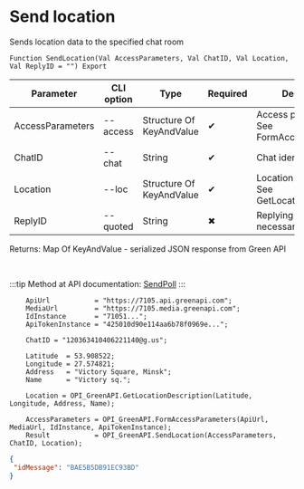 ﻿---
sidebar_position: 5
description: Send location and other functions to work with Green API in the Open Integration Package, a free open-source integration library for 1C:Enterprise 8, OneScript and CLI
keywords: [1C, 1С, 1С:Enterprise, 1С:Enterprise 8.3, API, Integration, Services, Exchange, OneScript, CLI, Green API]
---


# Send location
 Sends location data to the specified chat room



`Function SendLocation(Val AccessParameters, Val ChatID, Val Location, Val ReplyID = "") Export`

  | Parameter | CLI option | Type | Required | Description |
  |-|-|-|-|-|
  | AccessParameters | --access | Structure Of KeyAndValue | &#x2714; | Access parameters. See FormAccessParameters |
  | ChatID | --chat | String | &#x2714; | Chat identifier |
  | Location | --loc | Structure Of KeyAndValue | &#x2714; | Location description. See GetLocationDescription |
  | ReplyID | --quoted | String | &#x2716; | Replying message id if necessary |

  
  Returns:  Map Of KeyAndValue - serialized JSON response from Green API

<br/>

:::tip
Method at API documentation: [SendPoll](https://green-api.com/docs/api/sending/SendPoll/)
:::
<br/>



```bsl title="1C:Enterprise/OneScript code example"
    ApiUrl           = "https://7105.api.greenapi.com";
    MediaUrl         = "https://7105.media.greenapi.com";
    IdInstance       = "71051...";
    ApiTokenInstance = "425010d90e114aa6b78f0969e...";

    ChatID = "120363410406221140@g.us";

    Latitude  = 53.908522;
    Longitude = 27.574821;
    Address   = "Victory Square, Minsk";
    Name      = "Victory sq.";

    Location = OPI_GreenAPI.GetLocationDescription(Latitude, Longitude, Address, Name);

    AccessParameters = OPI_GreenAPI.FormAccessParameters(ApiUrl, MediaUrl, IdInstance, ApiTokenInstance);
    Result           = OPI_GreenAPI.SendLocation(AccessParameters, ChatID, Location);
```
 



```json title="Result"
{
 "idMessage": "BAE5B5DB91EC93BD"
}
```
